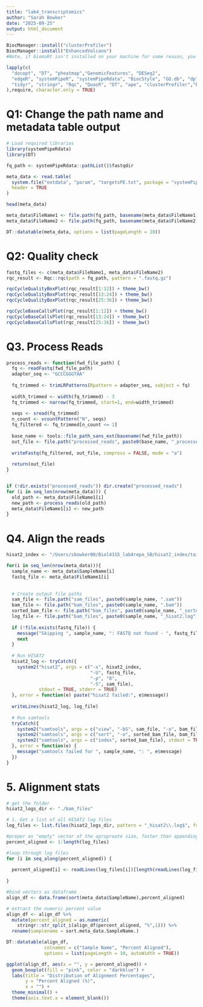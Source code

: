 ```yaml
---
title: "lab4_transcriptomics"
author: "Sarah Bowker"
date: "2025-09-25"
output: html_document
---
```


```r
BiocManager::install("clusterProfiler")
BiocManager::install("EnhancedVolcano")
#Note, if biomaRt isn't installed on your machine for some reason, you should install it as well. 

lapply(c(
  "docopt", "DT", "pheatmap","GenomicFeatures", "DESeq2",
  "edgeR", "systemPipeR", "systemPipeRdata", "BiocStyle", "GO.db", "dplyr",
  "tidyr", "stringr", "Rqc", "QuasR", "DT", "ape", "clusterProfiler","biomaRt","EnhancedVolcano"
),require, character.only = TRUE) 
```
# Q1: Change the path name and metadata table output

```r
# Load required libraries
library(systemPipeRdata)
library(DT)

fq_path <- systemPipeRdata::pathList()$fastqdir

meta_data <- read.table(
  system.file("extdata", "param", "targetsPE.txt", package = "systemPipeRdata"),
  header = TRUE
)

head(meta_data)

meta_data$FileName1 <- file.path(fq_path, basename(meta_data$FileName1))
meta_data$FileName2 <- file.path(fq_path, basename(meta_data$FileName2))

DT::datatable(meta_data, options = list(pageLength = 10))
```

# Q2: Quality check

```r

fastq_files <- c(meta_data$FileName1, meta_data$FileName2)
rqc_result <- Rqc::rqc(path = fq_path, pattern = ".fastq.gz")

rqcCycleQualityBoxPlot(rqc_result[1:12]) + theme_bw()
rqcCycleQualityBoxPlot(rqc_result[13:24]) + theme_bw()
rqcCycleQualityBoxPlot(rqc_result[25:36]) + theme_bw()

rqcCycleBaseCallsPlot(rqc_result[1:12]) + theme_bw()
rqcCycleBaseCallsPlot(rqc_result[13:24]) + theme_bw()
rqcCycleBaseCallsPlot(rqc_result[25:36]) + theme_bw()
```

# Q3. Process Reads
```r
process_reads <- function(fwd_file_path) {
  fq <- readFastq(fwd_file_path)
  adapter_seq <- "GCCCGGGTAA"
  
  fq_trimmed <- trimLRPatterns(Rpattern = adapter_seq, subject = fq)
  
  width_trimmed <- width(fq_trimmed) - 3
  fq_trimmed <- narrow(fq_trimmed, start=1, end=width_trimmed)
  
  seqs <- sread(fq_trimmed)
  n_count <- vcountPattern("N", seqs)
  fq_filtered <- fq_trimmed[n_count <= 1]
  
  base_name <- tools::file_path_sans_ext(basename(fwd_file_path))
  out_file <- file.path("processed_reads", paste0(base_name, "_processed.fastq"))
  
  writeFastq(fq_filtered, out_file, compress = FALSE, mode = "a")
  
  return(out_file)
}


if (!dir.exists("processed_reads")) dir.create("processed_reads")
for (i in seq_len(nrow(meta_data))) {
  old_path <- meta_data$FileName1[i]
  new_path <- process_reads(old_path)
  meta_data$FileName1[i] <- new_path
}
```

# Q4. Align the reads
```r
hisat2_index <- "/Users/sbowker00/Biol4315_lab4repo_SB/hisat2_index/tair10_1_index"

for(i in seq_len(nrow(meta_data))){
  sample_name <- meta_data$SampleName[i]
  fastq_file <- meta_data$FileName1[i]
  
  
  # Create output file paths
  sam_file <- file.path("sam_files", paste0(sample_name, ".sam"))
  bam_file <- file.path("bam_files", paste0(sample_name, ".bam"))
  sorted_bam_file <- file.path("bam_files", paste0(sample_name, "_sorted.bam"))
  log_file <- file.path("bam_files", paste0(sample_name, "_hisat2.log"))
  
  if (!file.exists(fastq_file)) {
    message("Skipping ", sample_name, ": FASTQ not found - ", fastq_file)
    next
  }
  
  # Run HISAT2
  hisat2_log <- tryCatch({
    system2("hisat2", args = c("-x", hisat2_index,
                               "-U", fastq_file,
                               "-p", "8",
                               "-S", sam_file),
            stdout = TRUE, stderr = TRUE)
  }, error = function(e) paste("hisat2 failed:", e$message))
  
  writeLines(hisat2_log, log_file)
  
  # Run samtools
  tryCatch({
    system2("samtools", args = c("view", "-bS", sam_file, "-o", bam_file), stdout = TRUE, stderr = TRUE)
    system2("samtools", args = c("sort", "-o", sorted_bam_file, bam_file), stdout = TRUE, stderr = TRUE)
    system2("samtools", args = c("index", sorted_bam_file), stdout = TRUE, stderr = TRUE)
  }, error = function(e) {
    message("samtools failed for ", sample_name, ": ", e$message)
  })
}
```


# 5. Alignment stats
```r
# get the folder
hisat2_logs_dir <- "./bam_files"

# 1. Get a list of all HISAT2 log files
log_files <- list.files(hisat2_logs_dir, pattern = "_hisat2\\.log$", full.names = TRUE)

#preper an "empty" vector of the apropreate size, faster than appending. 
percent_aligned <- 1:length(log_files)

#loop through log files
for (i in seq_along(percent_aligned)) {
  
  percent_aligned[i] <- readLines(log_files[i])[length(readLines(log_files[i]))]
  
}

#bind vectors as dataframe
align_df <- data.frame(sort(meta_data$SampleName),percent_aligned)

# extract the numeric percent value
align_df <- align_df %>% 
  mutate(percent_aligned = as.numeric(
    stringr::str_split_i(align_df$percent_aligned, "%",1))) %>% 
  rename(samplename = sort.meta_data.SampleName.)

DT::datatable(align_df, 
              colnames = c("Sample Name", "Percent Aligned"), 
              options = list(pageLength = 10, autoWidth = TRUE))

ggplot(align_df, aes(x = "", y = percent_aligned)) + 
  geom_boxplot(fill = "pink", color = "darkblue") + 
  labs(title = "Distribution of Alignment Percentages",
       y = "Percent Aligned (%)",
       x = "") +
  theme_minimal() +
  theme(axis.text.x = element_blank())

```